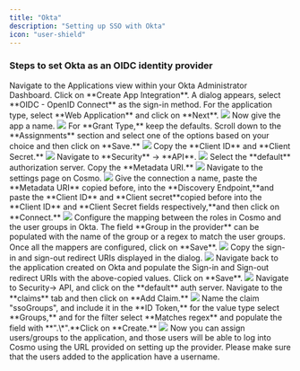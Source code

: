 ```yaml
---
title: "Okta"
description: "Setting up SSO with Okta"
icon: "user-shield"
---
```



### Steps to set Okta as an OIDC identity provider

<Steps>
  <Step>
    Navigate to the Applications view within your Okta Administrator Dashboard.
  </Step>
  <Step>
    Click on **Create App Integration**.
  </Step>
  <Step>
    A dialog appears, select **OIDC - OpenID Connect** as the sign-in method.
  </Step>
  <Step>
    For the application type, select **Web Application** and click on **Next**.

<Frame>
  <img src="/images/studio/sso/create-app-integration.png" />
</Frame>
</Step>
<Step>
  Now give the app a name.

<Frame>
  <img src="/images/studio/sso/integration-name.png" />
</Frame>
</Step>
<Step>
  For **Grant Type,** keep the defaults.
</Step>
<Step>
  Scroll down to the **Assignments** section and select one of the options based on your choice and then click on **Save.**

  <Frame>
    <img src="/images/studio/sso/integration-assignments.png" />
  </Frame>
</Step>
<Step>
  Copy the **Client ID** and **Client Secret.**

  <Frame>
    <img src="/images/studio/sso/copy-client-credentials.png" />
  </Frame>
</Step>
<Step>
  Navigate to **Security** -> **API**.

  <Frame>
    <img src="/images/studio/sso/api-menu.png" />
  </Frame>
</Step>
<Step>
  Select the **default** authorization server.
</Step>
<Step>
  Copy the **Metadata URI.**

  <Frame>
    <img src="/images/studio/sso/metadata-uri.png" />
  </Frame>
</Step>

<Step>
  Navigate to the settings page on Cosmo.

  <Frame>
    <img src="/images/studio/sso/connect_oidc.png" />
  </Frame>
</Step>
<Step>
  Give the connection a name, paste the **Metadata URI** copied before, into the  **Discovery Endpoint,**&#x61;nd paste the **Client ID** and  **Client secret**copied before into the **Client ID** and  **Client Secret fields respectively,**&#x61;nd then click on **Connect.**

  <Frame>
    <img src="/images/studio/sso/connect-oidc-dialog.png" />
  </Frame>
</Step>
<Step>
  Configure the mapping between the roles in Cosmo and the user groups in Okta. The field **Group in the provider** can be populated with the name of the group or a regex to match the user groups. Once all the mappers are configured, click on **Save**.

  <Frame>
    <img src="/images/studio/sso/map-oidc-groups.png" />
  </Frame>
</Step>
<Step>
  Copy the sign-in and sign-out redirect URIs displayed in the dialog.

  <Frame>
    <img src="/images/studio/sso/connect-oidc-success.png" />
  </Frame>
</Step>
<Step>
  Navigate back to the application created on Okta and populate the Sign-in and Sign-out redirect URIs with the above-copied values. Click on **Save**.

  <Frame>
    <img src="/images/studio/sso/image-11.png" />
  </Frame>
</Step>

<Step>
  Navigate to Security-> API, and click on the **default** auth server. Navigate to the **claims** tab and then click on **Add Claim.**

  <Frame>
    <img src="/images/studio/sso/add-claims-tab.png" />
  </Frame>
</Step>
<Step>
  Name the claim "ssoGroups", and include it in the **ID Token,** for the value type select **Groups,** and  for the filter select **Matches regex** and populate the field with  **".\*".**&#x43;lick on **Create.**

  <Frame>
    <img src="/images/studio/sso/image-13.png" />
  </Frame>
</Step>
<Step>
  Now you can assign users/groups to the application, and those users will be able to log into Cosmo using the URL provided on setting up the provider.
</Step>
</Steps>

<Info>
  Please make sure that the users added to the application have a username.
</Info>
